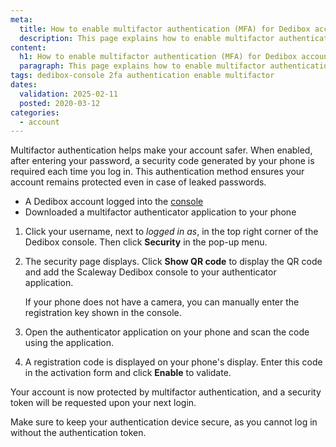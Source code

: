 ```yaml
---
meta:
  title: How to enable multifactor authentication (MFA) for Dedibox accounts
  description: This page explains how to enable multifactor authentication on the Scaleway Dedibox console.
content:
  h1: How to enable multifactor authentication (MFA) for Dedibox accounts
  paragraph: This page explains how to enable multifactor authentication on the Scaleway Dedibox console.
tags: dedibox-console 2fa authentication enable multifactor
dates:
  validation: 2025-02-11
  posted: 2020-03-12
categories:
  - account
---
```



Multifactor authentication helps make your account safer. When enabled, after entering your password, a security code generated by your phone is required each time you log in. This authentication method ensures your account remains protected even in case of leaked passwords.

<Macro id="requirements" />

- A Dedibox account logged into the [console](https://console.online.net)
- Downloaded a multifactor authenticator application to your phone

1. Click your username, next to _logged in as_, in the top right corner of the Dedibox console. Then click **Security** in the pop-up menu.
    <Lightbox src={image} />
2. The security page displays. Click **Show QR code** to display the QR code and add the Scaleway Dedibox console to your authenticator application.
    <Lightbox src={image2} />

    <Message type="tip">
      If your phone does not have a camera, you can manually enter the registration key shown in the console.
    </Message>
3. Open the authenticator application on your phone and scan the code using the application.
4. A registration code is displayed on your phone's display. Enter this code in the activation form and click **Enable** to validate.

Your account is now protected by multifactor authentication, and a security token will be requested upon your next login.

<Message type="important">
Make sure to keep your authentication device secure, as you cannot log in without the authentication token.
</Message>